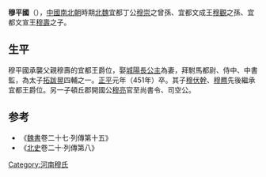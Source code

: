 '''穆平國'''（{{bd|?||451年|catIdx=t}}），[[中國|中國]][[南北朝|南北朝]]時期[[北魏|北魏]]宜都丁公[[穆崇|穆崇]]之曾孫、宜都文成王[[穆觀|穆觀]]之孫、宜都文宣王[[穆壽|穆壽]]之子。

==生平==
穆平國承襲父親穆壽的宜都王爵位，娶[[城阳公主_(北魏)|城陽長公主]]為妻，拜駙馬都尉、侍中、中書監，為太子[[拓跋晃|拓跋晃]]四輔之一。[[正平_(北魏)|正平]]元年（451年）卒。其子[[穆伏幹|穆伏幹]]、[[穆羆|穆羆]]先後繼承宜都王爵位。另一子頓丘郡開國公[[穆亮|穆亮]]官至尚書令、司空公。

==参考==
*《[[魏書|魏書]]卷二十七·列傳第十五》
*《[[北史|北史]]卷二十·列傳第八》

{{南北朝人物小作品}}
[[Category:河南穆氏|Category:河南穆氏]]